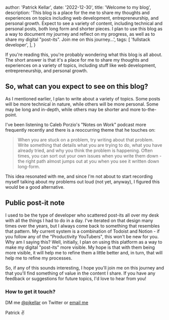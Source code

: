 
  author: 'Patrick Kellar',
  date: '2022-12-30',
  title: 'Welcome to my blog',
  description:
    'This blog is a place for the me to share my thoughts and experiences on topics including web development, entrepreneurship, and personal growth. Expect to see a variety of content, including technical and personal posts, both long form and shorter pieces. I plan to use this blog as a way to document my journey and reflect on my progress, as well as to share my digital "post-its". Join me on this journey...',
  tags: [
    'fullstack developer',
  ],
}


If you're reading this, you're probably wondering what this blog is all about. The short answer is that it's a place for me to share my thoughts and experiences on a variety of topics, including stuff like web development, entrepreneurship, and personal growth.

## So, what can you expect to see on this blog?

As I mentioned earlier, I plan to write about a variety of topics. Some posts will be more technical in nature, while others will be more personal. Some may be long and in-depth, while others may be shorter and more to-the-point.

I've been listening to Caleb Porzio's "Notes on Work" podcast more frequently recently and there is a reoccurring theme that he touches on:

> When you are stuck on a problem, try writing about that problem. Write something that details what you are trying to do, what you have already tried, and why you think the problem is happening. Often times, you can sort out your own issues when you write them down - the right path almost jumps out at you when you see it written down long-form.

This idea resonated with me, and since I'm not about to start recording myself talking about my problems out loud (not yet, anyway), I figured this would be a good alternative.

## Public post-it note

I used to be the type of developer who scattered post-its all over my desk with all the things I had to do in a day. I've iterated on that design many times over the years, but I always come back to something that resembles that pattern. My current system is a combination of Todoist and Notion - if you follow any of the "Productivity YouTubers", this won't be new for you. Why am I saying this? Well, initially, I plan on using this platform as a way to make my digital "post-its" more visible. My hope is that with them being more visible, it will help me to refine them a little better and, in turn, that will help me to refine my processes.

So, if any of this sounds interesting, I hope you'll join me on this journey and that you'll find something of value in the content I share. If you have any feedback or suggestions for future topics, I'd love to hear from you!

### How to get it touch?

DM me [@pjkellar](https://twitter.com/pjkellar) on Twitter or [email me](mailto:pjkellar@gmail.com)

Patrick ✌️